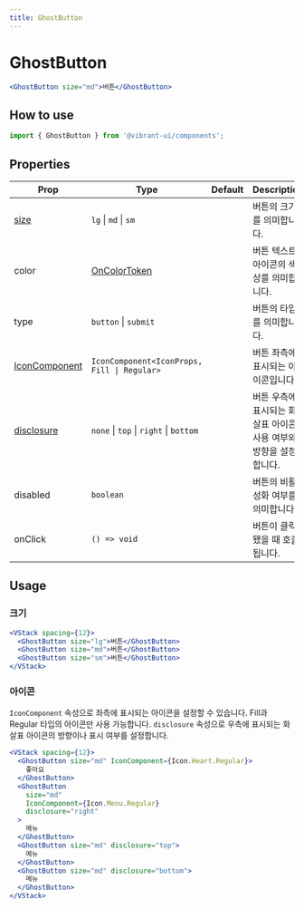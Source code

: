 ```yaml
---
title: GhostButton
---
```


# GhostButton

```jsx live
<GhostButton size="md">버튼</GhostButton>
```

## How to use

```jsx
import { GhostButton } from '@vibrant-ui/components';
```

## Properties

| Prop                     | Type                                                   | Default | Description                                                       |
| ------------------------ | ------------------------------------------------------ | ------- | ----------------------------------------------------------------- |
| [size](#크기)            | `lg` \| `md` \| `sm`                                   |         | 버튼의 크기를 의미합니다.                                         |
| color                    | [OnColorToken](/docs/core-concepts/colors/color-token) |         | 버튼 텍스트, 아이콘의 색상를 의미합니다.                          |
| type                     | `button` \| `submit `                                  |         | 버튼의 타입를 의미합니다.                                         |
| [IconComponent](#아이콘) | `IconComponent<IconProps, Fill \| Regular>`            |         | 버튼 좌측에 표시되는 아이콘입니다.                                |
| [disclosure](#아이콘)    | `none` \| `top` \| `right` \| `bottom `                |         | 버튼 우측에 표시되는 화살표 아이콘 사용 여부와 방향을 설정합니다. |
| disabled                 | `boolean`                                              |         | 버튼의 비활성화 여부를 의미합니다.                                |
| onClick                  | `() => void`                                           |         | 버튼이 클릭됐을 때 호출됩니다.                                    |

## Usage

### 크기

```jsx live
<VStack spacing={12}>
  <GhostButton size="lg">버튼</GhostButton>
  <GhostButton size="md">버튼</GhostButton>
  <GhostButton size="sm">버튼</GhostButton>
</VStack>
```

### 아이콘

`IconComponent` 속성으로 좌측에 표시되는 아이콘을 설정할 수 있습니다. Fill과 Regular 타입의 아이콘만 사용 가능합니다.
`disclosure` 속성으로 우측에 표시되는 화살표 아이콘의 방향이나 표시 여부를 설정합니다.

```jsx live
<VStack spacing={12}>
  <GhostButton size="md" IconComponent={Icon.Heart.Regular}>
    좋아요
  </GhostButton>
  <GhostButton
    size="md"
    IconComponent={Icon.Menu.Regular}
    disclosure="right"
  >
    메뉴
  </GhostButton>
  <GhostButton size="md" disclosure="top">
    메뉴
  </GhostButton>
  <GhostButton size="md" disclosure="bottom">
    메뉴
  </GhostButton>
</VStack>
```
